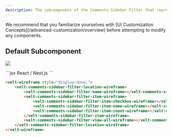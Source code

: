 ```yaml
---
description: The subcomponent of the Comments Sidebar Filter that represents the Location filter
---
```


<Note>
We recommend that you familiarize yourselves with [UI Customization Concepts](/advanced-customization/overview) before attempting to modify any components.
</Note>


## Default Subcomponent

![](/images/customization/filter-location.png)

<RequestExample>
```jsx React / Next.js
<VeltWireframe>
    <VeltCommentsSidebarWireframe.Filter.Location>
        <VeltCommentsSidebarWireframe.Filter.Location.Name />
        <VeltCommentsSidebarWireframe.Filter.Location.Item>
            <VeltCommentsSidebarWireframe.Filter.Location.Item.Checkbox>
                <VeltCommentsSidebarWireframe.Filter.Location.Item.Checkbox.Checked />
                <VeltCommentsSidebarWireframe.Filter.Location.Item.Checkbox.Unchecked />
            </VeltCommentsSidebarWireframe.Filter.Location.Item.Checkbox>
            <VeltCommentsSidebarWireframe.Filter.Location.Item.Name />
            <VeltCommentsSidebarWireframe.Filter.Location.Item.Count />
        </VeltCommentsSidebarWireframe.Filter.Location.Item>
        <VeltCommentsSidebarWireframe.Filter.Location.ViewAll />
    </VeltCommentsSidebarWireframe.Filter.Location>
</VeltWireframe>
```

```HTML HTML
<velt-wireframe style="display:none;">
    <velt-comments-sidebar-filter-location-wireframe>
        <velt-comments-sidebar-filter-name-wireframe></velt-comments-sidebar-filter-name-wireframe>
        <velt-comments-sidebar-filter-item-wireframe>
            <velt-comments-sidebar-filter-item-checkbox-wireframe></velt-comments-sidebar-filter-item-checkbox-wireframe>
            <velt-comments-sidebar-filter-item-name-wireframe></velt-comments-sidebar-filter-item-name-wireframe>
            <velt-comments-sidebar-filter-item-count-wireframe></velt-comments-sidebar-filter-item-count-wireframe>
        </velt-comments-sidebar-filter-item-wireframe>
        <velt-comments-sidebar-filter-view-all-wireframe></velt-comments-sidebar-filter-view-all-wireframe>
    </velt-comments-sidebar-filter-location-wireframe>
</velt-wireframe>
```
</RequestExample>

